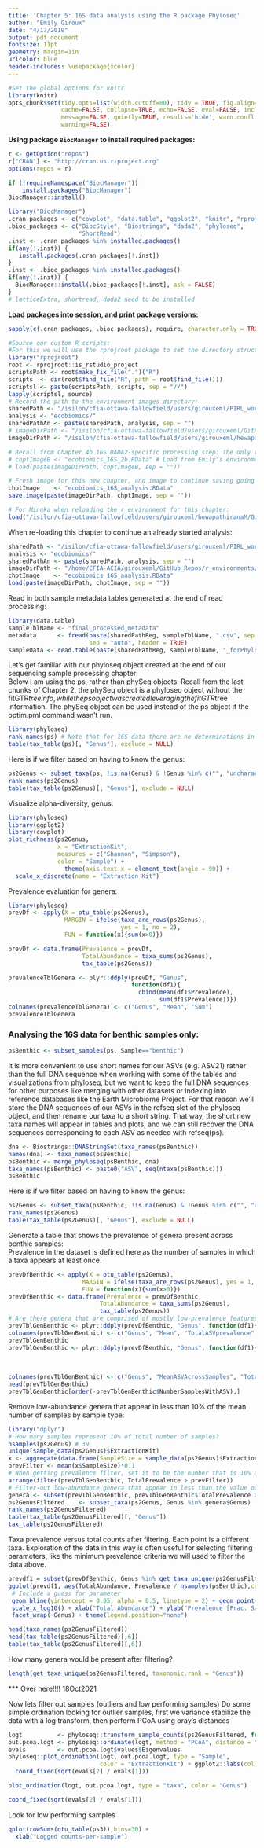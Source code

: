 ```yaml
---
title: 'Chapter 5: 16S data analysis using the R package Phyloseq'
author: "Emily Giroux"
date: "4/17/2019"
output: pdf_document
fontsize: 11pt
geometry: margin=1in
urlcolor: blue
header-includes: \usepackage{xcolor}
---
```


```r
#Set the global options for knitr
library(knitr)
opts_chunk$set(tidy.opts=list(width.cutoff=80), tidy = TRUE, fig.align='center',
               cache=FALSE, collapse=TRUE, echo=FALSE, eval=FALSE, include=FALSE,
               message=FALSE, quietly=TRUE, results='hide', warn.conflicts=FALSE, 
               warning=FALSE)
```

**Using package `BiocManager` to install required packages:**
```r
r <- getOption("repos")
r["CRAN"] <- "http://cran.us.r-project.org"
options(repos = r)

if (!requireNamespace("BiocManager"))
    install.packages("BiocManager")
BiocManager::install()

library("BiocManager")
.cran_packages <- c("cowplot", "data.table", "ggplot2", "knitr", "rprojroot" , "dplyr" , "gridExtra", "caTools")
.bioc_packages <- c("BiocStyle", "Biostrings", "dada2", "phyloseq", 
                    "ShortRead")
.inst <- .cran_packages %in% installed.packages()
if(any(!.inst)) {
   install.packages(.cran_packages[!.inst])
}
.inst <- .bioc_packages %in% installed.packages()
if(any(!.inst)) {
  BiocManager::install(.bioc_packages[!.inst], ask = FALSE)
}
# latticeExtra, shortread, dada2 need to be installed
```

**Load packages into session, and print package versions:**
```r
sapply(c(.cran_packages, .bioc_packages), require, character.only = TRUE)
```

```r
#Source our custom R scripts:    
#For this we will use the rprojroot package to set the directory structures. This will help us when finding our files to source functions. We specify ours is an RStudio project. The root object contains a function that will help us locate our package R files regarless of our current working directory.
library("rprojroot")
root <- rprojroot::is_rstudio_project
scriptsPath <- root$make_fix_file(".")("R")
scripts  <- dir(root$find_file("R", path = root$find_file()))
scriptsl <- paste(scriptsPath, scripts, sep = "//")
lapply(scriptsl, source)
# Record the path to the environment images directory:
sharedPath <- "/isilon/cfia-ottawa-fallowfield/users/girouxeml/PIRL_working_directory/"
analysis <- "ecobiomics/"
sharedPathAn <- paste(sharedPath, analysis, sep = "")
# imageDirPath <- "/isilon/cfia-ottawa-fallowfield/users/girouxeml/GitHub_Repos/r_environments/ecobiomics/"
imageDirPath <- "/isilon/cfia-ottawa-fallowfield/users/girouxeml/hewapathiranaM/GitHub_Repos/r_environments/ecobiomics/"

# Recall from Chapter 4b 16S DADA2-specific processing step: The only variables we need from the previous environment for this analysis chapter are the "ps" variable from the fitGTR image, which we re-saved in the chptImageB variable:
# chptImageB <- "ecobiomics_16S_2b.RData" # Load from Emily's environment that ran previous chapter
# load(paste(imageDirPath, chptImageB, sep = ""))

# Fresh image for this new chapter, and image to continue saving going forward:
chptImage    <- "ecobiomics_16S_analysis.RData"
save.image(paste(imageDirPath, chptImage, sep = ""))

# For Minuka when reloading the r_environment for this chapter:
load("/isilon/cfia-ottawa-fallowfield/users/girouxeml/hewapathiranaM/GitHub_Repos/r_environments/ecobiomics/ecobiomics_16S_analysis.RData")
```
\pagebreak    

When re-loading this chapter to continue an already started analysis:
```r
sharedPath <- "/isilon/cfia-ottawa-fallowfield/users/girouxeml/PIRL_working_directory/"
analysis <- "ecobiomics/"
sharedPathAn <- paste(sharedPath, analysis, sep = "")
imageDirPath <- "/home/CFIA-ACIA/girouxeml/GitHub_Repos/r_environments/ecobiomics/"
chptImage    <- "ecobiomics_16S_analysis.RData"
load(paste(imageDirPath, chptImage, sep = ""))
```

Read in both sample metadata tables generated at the end of read processing:
```r
library(data.table)
sampleTblName <- "final_processed_metadata"
metadata      <- fread(paste(sharedPathReg, sampleTblName, ".csv", sep = ""), 
                       sep = "auto", header = TRUE)
sampleData <- read.table(paste(sharedPathReg, sampleTblName, "_forPhyloseq.txt", sep = ""))
```

Let's get familiar with our phyloseq object created at the end of our sequencing sample processing chapter:     
Below I am using the ps, rather than phySeq objects. Recall from the last chunks of Chapter 2, the phySeq object is a phyloseq object without the fitGTR$tree info, while the ps object was created leveraging the fitGTR$tree information. The phySeq object can be used instead of the ps object if the optim.pml command wasn't run.
```r
library(phyloseq)
rank_names(ps) # Note that for 16S data there are no determinations in the ps variable that extend to the species level
table(tax_table(ps)[, "Genus"], exclude = NULL)
```
Here is if we filter based on having to know the genus:
```r
ps2Genus <- subset_taxa(ps, !is.na(Genus) & !Genus %in% c("", "uncharacterized"))
rank_names(ps2Genus)
table(tax_table(ps2Genus)[, "Genus"], exclude = NULL)
```

Visualize alpha-diversity, genus:
```r
library(phyloseq)
library(ggplot2)
library(cowplot)
plot_richness(ps2Genus,
              x = "ExtractionKit",
              measures = c("Shannon", "Simpson"),
              color = "Sample") +
                theme(axis.text.x = element_text(angle = 90)) +
  scale_x_discrete(name = "Extraction Kit")
```


Prevalence evaluation for genera:
```r
library(phyloseq)
prevDf <- apply(X = otu_table(ps2Genus),
                MARGIN = ifelse(taxa_are_rows(ps2Genus),
                                yes = 1, no = 2),
                FUN = function(x){sum(x>0)})

prevDf <- data.frame(Prevalence = prevDf,
                     TotalAbundance = taxa_sums(ps2Genus),
                     tax_table(ps2Genus))

prevalenceTblGenera <- plyr::ddply(prevDf, "Genus",
                                   function(df1){
                                     cbind(mean(df1$Prevalence),
                                           sum(df1$Prevalence))})
colnames(prevalenceTblGenera) <- c("Genus", "Mean", "Sum")
prevalenceTblGenera
```
### Analysing the 16S data for benthic samples only:    
```r
psBenthic <- subset_samples(ps, Sample=="benthic")
```


It is more convenient to use short names for our ASVs (e.g. ASV21) rather than the full DNA sequence when working with some of the tables and visualizations from phyloseq, but we want to keep the full DNA sequences for other purposes like merging with other datasets or indexing into reference databases like the Earth Microbiome Project. For that reason we’ll store the DNA sequences of our ASVs in the refseq slot of the phyloseq object, and then rename our taxa to a short string. That way, the short new taxa names will appear in tables and plots, and we can still recover the DNA sequences corresponding to each ASV as needed with refseq(ps).
```r
dna <- Biostrings::DNAStringSet(taxa_names(psBenthic))
names(dna) <- taxa_names(psBenthic)
psBenthic <- merge_phyloseq(psBenthic, dna)
taxa_names(psBenthic) <- paste0("ASV", seq(ntaxa(psBenthic)))
psBenthic
```

Here is if we filter based on having to know the genus:
```r
ps2Genus <- subset_taxa(psBenthic, !is.na(Genus) & !Genus %in% c("", "uncharacterized"))
rank_names(ps2Genus)
table(tax_table(ps2Genus)[, "Genus"], exclude = NULL)
```

Generate a table that shows the prevalence of genera present across benthic samples:    
Prevalence in the dataset is defined here as the number of samples in which a taxa appears at least once.
```r
prevDfBenthic <- apply(X = otu_table(ps2Genus),
                     MARGIN = ifelse(taxa_are_rows(ps2Genus), yes = 1, no = 2),
                     FUN = function(x){sum(x>0)})
prevDfBenthic <- data.frame(Prevalence = prevDfBenthic,
                          TotalAbundance = taxa_sums(ps2Genus),
                          tax_table(ps2Genus))
# Are there genera that are comprised of mostly low-prevalence features? Compute the total and average prevalences of the features in each genus.
prevTblGenBenthic <- plyr::ddply(prevDfBenthic, "Genus", function(df1){cbind(mean(df1$Prevalence), sum(df1$Prevalence), mean(df1$Prevalence)/nsamples(ps2Genus)*100)})
colnames(prevTblGenBenthic) <- c("Genus", "Mean", "TotalASVprevalence", "PercentOfSamples")
prevTblGenBenthic
prevTblGenBenthic <- plyr::ddply(prevDfBenthic, "Genus", function(df1){cbind(mean(df1$Prevalence), 
                                                                         sum(df1$Prevalence), 
                                                                         sum(df1$Prevalence)/mean(df1$Prevalence), 
                                                                         mean(df1$Prevalence)/sum(df1$Prevalence)*nsamples(ps2Genus))})
colnames(prevTblGenBenthic) <- c("Genus", "MeanASVAcrossSamples", "TotalPrevalence", "TotalASVInData", "NumberSamplesWithASV")
head(prevTblGenBenthic)
prevTblGenBenthic[order(-prevTblGenBenthic$NumberSamplesWithASV),]
```


Remove low-abundance genera that appear in less than 10% of the mean number of samples by sample type: 
```r
library("dplyr")
# How many samples represent 10% of total number of samples?
nsamples(ps2Genus) # 39
unique(sample_data(ps2Genus)$ExtractionKit)
x <- aggregate(data.frame(SampleSize = sample_data(ps2Genus)$ExtractionKit), list(ExtractionKit = sample_data(ps2Genus)$ExtractionKit), length)
prevFilter <- mean(x$SampleSize)*0.1
# When getting prevalence filter, set it to be the number that is 10% of the mean number of samples by sample type
arrange(filter(prevTblGenBenthic, TotalPrevalence > prevFilter))
# Filter-out low-abundance genera that appear in less than the value of the prevalence fitler "prevFilter" calculated above:
genera <- subset(prevTblGenBenthic, prevTblGenBenthic$TotalPrevalence > prevFilter)
ps2GenusFiltered    <- subset_taxa(ps2Genus, Genus %in% genera$Genus)
rank_names(ps2GenusFiltered)
table(tax_table(ps2GenusFiltered)[, "Genus"])
tax_table(ps2GenusFiltered)
```

Taxa prevalence versus total counts after filtering. Each point is a different taxa. Exploration of the data in this way is often useful for selecting filtering parameters, like the minimum prevalence criteria we will used to filter the data above.
```r
prevdf1 = subset(prevDfBenthic, Genus %in% get_taxa_unique(ps2GenusFiltered, "Genus"))
ggplot(prevdf1, aes(TotalAbundance, Prevalence / nsamples(psBenthic),color=Genus)) +
 # Include a guess for parameter
 geom_hline(yintercept = 0.05, alpha = 0.5, linetype = 2) + geom_point(size = 2, alpha = 0.7) +
 scale_x_log10() + xlab("Total Abundance") + ylab("Prevalence [Frac. Samples]") +
 facet_wrap(~Genus) + theme(legend.position="none")
```

```r
head(taxa_names(ps2GenusFiltered))
head(tax_table(ps2GenusFiltered)[,6])
table(tax_table(ps2GenusFiltered)[,6])
```

How many genera would be present after filtering?
```r
length(get_taxa_unique(ps2GenusFiltered, taxonomic.rank = "Genus"))
```


*** Over here!!!! 18Oct2021     
      
Now lets filter out samples (outliers and low performing samples)
Do some simple ordination looking for outlier samples, first we variance stabilize the data with a log transform, then perform PCoA using bray’s distances
```r
logt          <- phyloseq::transform_sample_counts(ps2GenusFiltered, function(x) log(1 + x) )
out.pcoa.logt <- phyloseq::ordinate(logt, method = "PCoA", distance = "bray")
evals         <- out.pcoa.logt$values$Eigenvalues
phyloseq::plot_ordination(logt, out.pcoa.logt, type = "Sample", 
                          color = "ExtractionKit") + ggplot2::labs(col = "ExtractionKit") +
  coord_fixed(sqrt(evals[2] / evals[1]))
```
```r
plot_ordination(logt, out.pcoa.logt, type = "taxa", color = "Genus") 
```

```r
coord_fixed(sqrt(evals[2] / evals[1]))
```
Look for low performing samples
```r
qplot(rowSums(otu_table(ps3)),bins=30) +
  xlab("Logged counts-per-sample")
```



